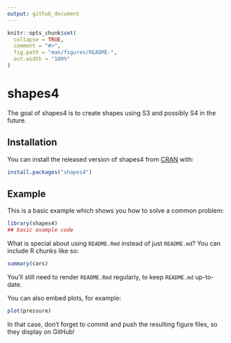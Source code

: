 ```yaml
---
output: github_document
---
```


<!-- README.md is generated from README.Rmd. Please edit that file -->

```r
knitr::opts_chunk$set(
  collapse = TRUE,
  comment = "#>",
  fig.path = "man/figures/README-",
  out.width = "100%"
)
```

# shapes4

<!-- badges: start -->
<!-- badges: end -->

The goal of shapes4 is to create shapes using S3 and possibly S4 in the future.

## Installation

You can install the released version of shapes4 from [CRAN](https://CRAN.R-project.org) with:

``` r
install.packages("shapes4")
```

## Example

This is a basic example which shows you how to solve a common problem:

```r
library(shapes4)
## basic example code
```

What is special about using `README.Rmd` instead of just `README.md`? You can include R chunks like so:

```r
summary(cars)
```

You'll still need to render `README.Rmd` regularly, to keep `README.md` up-to-date.

You can also embed plots, for example:

```r
plot(pressure)
```

In that case, don't forget to commit and push the resulting figure files, so they display on GitHub!
